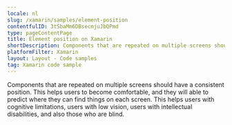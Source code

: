 ```yaml
---
locale: nl
slug: /xamarin/samples/element-position
contentfulID: 3tSbaMm6DBsecmjuJbQPmd
type: pageContentPage
title: Element position on Xamarin
shortDescription: Components that are repeated on multiple screens should have a consistent position.
platformFilter: Xamarin
layout: Layout - Code samples
tag: Xamarin code sample
---
```


Components that are repeated on multiple screens should have a consistent position. This helps users to become comfortable, and they will able to predict where they can find things on each screen. This helps users with cognitive limitations, users with low vision, users with intellectual disabilities, and also those who are blind.

<CodeSample id="element-position" locale="nl" platform="xamarin"/>